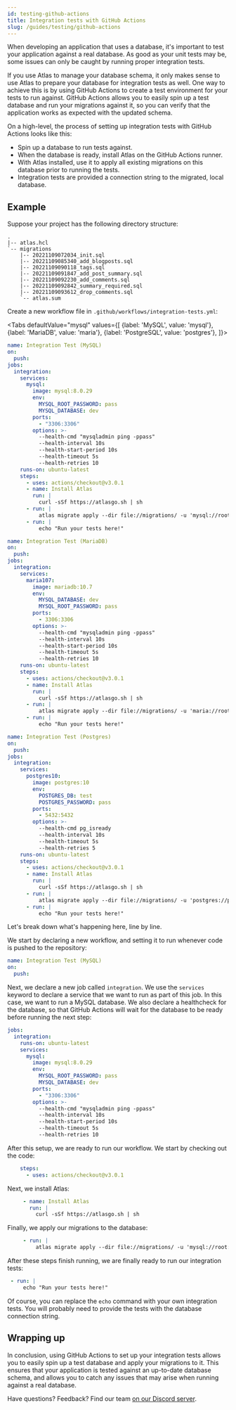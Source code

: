 ```yaml
---
id: testing-github-actions
title: Integration tests with GitHub Actions
slug: /guides/testing/github-actions
---
```



When developing an application that uses a database, it's important to test your application
against a real database. As good as your unit tests may be, some issues can only be caught
by running proper integration tests.

If you use Atlas to manage your database schema, it only makes sense to use Atlas to
prepare your database for integration tests as well. One way to achieve this is by
using GitHub Actions to create a test environment for your tests to run against. 
GitHub Actions allows you to easily spin up a test database and run your
migrations against it, so you can verify that the application works as expected with the updated schema.

On a high-level, the process of setting up integration tests with GitHub Actions looks like this:

* Spin up a database to run tests against. 
* When the database is ready, install Atlas on the GitHub Actions runner.
* With Atlas installed, use it to apply all existing migrations on this database prior to running the tests.
* Integration tests are provided a connection string to the migrated, local database.

## Example

Suppose your project has the following directory structure:

```
.
|-- atlas.hcl
`-- migrations
    |-- 20221109072034_init.sql
    |-- 20221109085340_add_blogposts.sql
    |-- 20221109090118_tags.sql
    |-- 20221109091847_add_post_summary.sql
    |-- 20221109092230_add_comments.sql
    |-- 20221109092842_summary_required.sql
    |-- 20221109093612_drop_comments.sql
    `-- atlas.sum
```

Create a new workflow file in `.github/workflows/integration-tests.yml`:

<Tabs
defaultValue="mysql"
values={[
    {label: 'MySQL', value: 'mysql'},
    {label: 'MariaDB', value: 'maria'},
    {label: 'PostgreSQL', value: 'postgres'},
]}>
<TabItem value="mysql">

```yaml
name: Integration Test (MySQL)
on:
  push:
jobs:
  integration:
    services:
      mysql:
        image: mysql:8.0.29
        env:
          MYSQL_ROOT_PASSWORD: pass
          MYSQL_DATABASE: dev
        ports:
          - "3306:3306"
        options: >-
          --health-cmd "mysqladmin ping -ppass"
          --health-interval 10s
          --health-start-period 10s
          --health-timeout 5s
          --health-retries 10
    runs-on: ubuntu-latest
    steps:
      - uses: actions/checkout@v3.0.1
      - name: Install Atlas
        run: |
          curl -sSf https://atlasgo.sh | sh 
      - run: |
          atlas migrate apply --dir file://migrations/ -u 'mysql://root:pass@localhost:3306/dev'
      - run: |
          echo "Run your tests here!"
```

</TabItem>
<TabItem value="maria">

```yaml
name: Integration Test (MariaDB)
on:
  push:
jobs:
  integration:
    services:
      maria107:
        image: mariadb:10.7
        env:
          MYSQL_DATABASE: dev
          MYSQL_ROOT_PASSWORD: pass
        ports:
          - 3306:3306
        options: >-
          --health-cmd "mysqladmin ping -ppass"
          --health-interval 10s
          --health-start-period 10s
          --health-timeout 5s
          --health-retries 10
    runs-on: ubuntu-latest
    steps:
      - uses: actions/checkout@v3.0.1
      - name: Install Atlas
        run: |
          curl -sSf https://atlasgo.sh | sh 
      - run: |
          atlas migrate apply --dir file://migrations/ -u 'maria://root:pass@localhost:3306/dev'
      - run: |
          echo "Run your tests here!"
```

</TabItem>
<TabItem value="postgres">

```yaml
name: Integration Test (Postgres)
on:
  push:
jobs:
  integration:
    services:
      postgres10:
        image: postgres:10
        env:
          POSTGRES_DB: test
          POSTGRES_PASSWORD: pass
        ports:
          - 5432:5432
        options: >-
          --health-cmd pg_isready
          --health-interval 10s
          --health-timeout 5s
          --health-retries 5
    runs-on: ubuntu-latest
    steps:
      - uses: actions/checkout@v3.0.1
      - name: Install Atlas
        run: |
          curl -sSf https://atlasgo.sh | sh 
      - run: |
          atlas migrate apply --dir file://migrations/ -u 'postgres://postgres:pass@localhost:5432/test?sslmode=disable'
      - run: |
          echo "Run your tests here!"
```

</TabItem>
</Tabs>

Let's break down what's happening here, line by line.

We start by declaring a new workflow, and setting it to run whenever code is pushed to the repository:

```yaml
name: Integration Test (MySQL)
on:
  push:
```

Next, we declare a new job called `integration`. We use the `services` keyword to declare
a service that we want to run as part of this job. In this case, we want to run a MySQL
database. We also declare a healthcheck for the database, so that GitHub Actions will
wait for the database to be ready before running the next step:

```yaml
jobs:
  integration:
    runs-on: ubuntu-latest
    services:
      mysql:
        image: mysql:8.0.29
        env:
          MYSQL_ROOT_PASSWORD: pass
          MYSQL_DATABASE: dev
        ports:
          - "3306:3306"
        options: >-
          --health-cmd "mysqladmin ping -ppass"
          --health-interval 10s
          --health-start-period 10s
          --health-timeout 5s
          --health-retries 10

```

After this setup, we are ready to run our workflow. We start by checking out the code:

```yaml
    steps:
      - uses: actions/checkout@v3.0.1
```

Next, we install Atlas:

```yaml
     - name: Install Atlas
       run: |
         curl -sSf https://atlasgo.sh | sh 
```

Finally, we apply our migrations to the database:

```yaml
     - run: |
         atlas migrate apply --dir file://migrations/ -u 'mysql://root:pass@localhost:3306/dev'
```

After these steps finish running, we are finally ready to run our integration tests:

```yaml
 - run: |
     echo "Run your tests here!"
```

Of course, you can replace the `echo` command with your own integration tests. You will probably
need to provide the tests with the database connection string.

## Wrapping up

In conclusion, using GitHub Actions to set up your integration tests allows you to easily spin up a test database and
apply your migrations to it. This ensures that your application is tested against an up-to-date database schema, and
allows you to catch any issues that may arise when running against a real database.

Have questions? Feedback? Find our team [on our Discord server](https://discord.gg/zZ6sWVg6NT).
